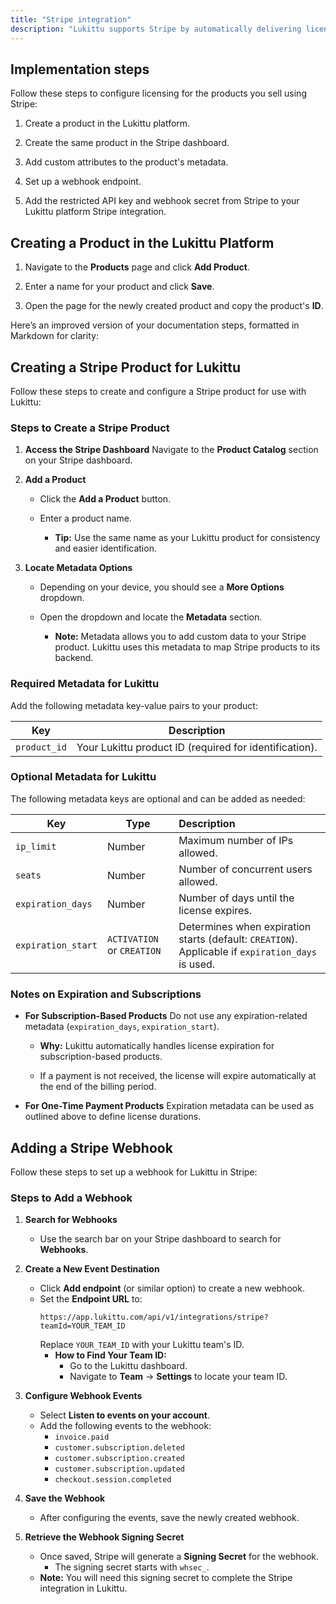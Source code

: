 ```yaml
---
title: "Stripe integration"
description: "Lukittu supports Stripe by automatically delivering licenses to customers via email upon purchase."
---
```


## Implementation steps

Follow these steps to configure licensing for the products you sell using Stripe:

1. Create a product in the Lukittu platform.

2. Create the same product in the Stripe dashboard.

3. Add custom attributes to the product's metadata.

4. Set up a webhook endpoint.

5. Add the restricted API key and webhook secret from Stripe to your Lukittu platform Stripe integration.

## Creating a Product in the Lukittu Platform

1. Navigate to the **Products** page and click **Add Product**.

2. Enter a name for your product and click **Save**.

3. Open the page for the newly created product and copy the product's **ID**.

Here’s an improved version of your documentation steps, formatted in Markdown for clarity:

## Creating a Stripe Product for Lukittu

Follow these steps to create and configure a Stripe product for use with Lukittu:

### Steps to Create a Stripe Product

1. **Access the Stripe Dashboard**
   Navigate to the **Product Catalog** section on your Stripe dashboard.

2. **Add a Product**

   * Click the **Add a Product** button.

   * Enter a product name.

     * **Tip:** Use the same name as your Lukittu product for consistency and easier identification.

3. **Locate Metadata Options**

   * Depending on your device, you should see a **More Options** dropdown.

   * Open the dropdown and locate the **Metadata** section.

     * **Note:** Metadata allows you to add custom data to your Stripe product. Lukittu uses this metadata to map Stripe products to its backend.

### Required Metadata for Lukittu

Add the following metadata key-value pairs to your product:

| **Key**      | **Description**                                        |
| ------------ | ------------------------------------------------------ |
| `product_id` | Your Lukittu product ID (required for identification). |

### Optional Metadata for Lukittu

The following metadata keys are optional and can be added as needed:

| **Key**            | **Type**                   | **Description**                                                                                   |
| ------------------ | -------------------------- | :------------------------------------------------------------------------------------------------ |
| `ip_limit`         | Number                     | Maximum number of IPs allowed.                                                                    |
| `seats`            | Number                     | Number of concurrent users allowed.                                                               |
| `expiration_days`  | Number                     | Number of days until the license expires.                                                         |
| `expiration_start` | `ACTIVATION` or `CREATION` | Determines when expiration starts (default: `CREATION`). Applicable if `expiration_days` is used. |

### Notes on Expiration and Subscriptions

* **For Subscription-Based Products**
  Do not use any expiration-related metadata (`expiration_days`, `expiration_start`).

  * **Why:** Lukittu automatically handles license expiration for subscription-based products.

  * If a payment is not received, the license will expire automatically at the end of the billing period.

* **For One-Time Payment Products**
  Expiration metadata can be used as outlined above to define license durations.

## Adding a Stripe Webhook

Follow these steps to set up a webhook for Lukittu in Stripe:

### Steps to Add a Webhook

1. **Search for Webhooks**  
   - Use the search bar on your Stripe dashboard to search for **Webhooks**.

2. **Create a New Event Destination**  
   - Click **Add endpoint** (or similar option) to create a new webhook.  
   - Set the **Endpoint URL** to:  
     ```
     https://app.lukittu.com/api/v1/integrations/stripe?teamId=YOUR_TEAM_ID
     ```  
     Replace `YOUR_TEAM_ID` with your Lukittu team's ID.  
     - **How to Find Your Team ID:**  
       - Go to the Lukittu dashboard.  
       - Navigate to **Team** → **Settings** to locate your team ID.

3. **Configure Webhook Events**  
   - Select **Listen to events on your account**.  
   - Add the following events to the webhook:  
     - `invoice.paid`  
     - `customer.subscription.deleted`  
     - `customer.subscription.created`  
     - `customer.subscription.updated`  
     - `checkout.session.completed`  

4. **Save the Webhook**  
   - After configuring the events, save the newly created webhook.

5. **Retrieve the Webhook Signing Secret**  
   - Once saved, Stripe will generate a **Signing Secret** for the webhook.  
     - The signing secret starts with `whsec_`.  
   - **Note:** You will need this signing secret to complete the Stripe integration in Lukittu.